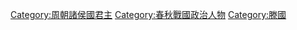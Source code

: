 [[Category:周朝諸侯國君主|Category:周朝諸侯國君主]]
[[Category:春秋戰國政治人物|Category:春秋戰國政治人物]]
[[Category:滕國|Category:滕國]]